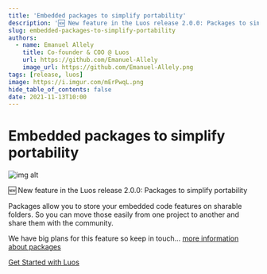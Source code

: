 ```yaml
---
title: 'Embedded packages to simplify portability'
description: '🆕 New feature in the Luos release 2.0.0: Packages to simplify portability'
slug: embedded-packages-to-simplify-portability
authors:
  - name: Emanuel Allely
    title: Co-founder & COO @ Luos
    url: https://github.com/Emanuel-Allely
    image_url: https://github.com/Emanuel-Allely.png
tags: [release, luos]
image: https://i.imgur.com/mErPwqL.png
hide_table_of_contents: false
date: 2021-11-13T10:00
---
```


# Embedded packages to simplify portability

![img alt](/img/blog/23.png)

🆕 New feature in the Luos release 2.0.0: Packages to simplify portability

<!--truncate-->

Packages allow you to store your embedded code features on sharable folders. So you can move those easily from one project to another and share them with the community.

We have big plans for this feature so keep in touch... [more information about packages](https://docs.luos.io/docs/luos-technology/package)

[Get Started with Luos](https://docs.luos.io/get-started/get-started)